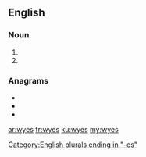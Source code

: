 ==English==

===Noun===
{{head|en|noun plural form}}

# {{plural of|wye|lang=en}}
# {{plural of|wy|lang=en}}

===Anagrams===
* {{l|en|weys}}
* {{l|en|wyse}}
* {{l|en|yews}}

[[Category:English plurals ending in "-es"]]

[[ar:wyes]]
[[fr:wyes]]
[[ku:wyes]]
[[my:wyes]]